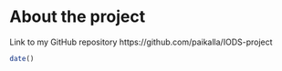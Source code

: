
# About the project

Link to my GitHub repository https://github.com/paikalla/IODS-project

```r
date()
```

